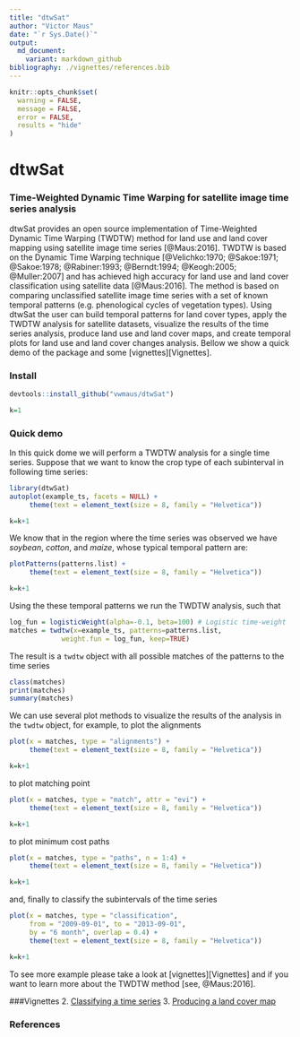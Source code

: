 ```yaml
---
title: "dtwSat"
author: "Victor Maus"
date: "`r Sys.Date()`"
output:
  md_document:
    variant: markdown_github
bibliography: ./vignettes/references.bib
---
```


```r
knitr::opts_chunk$set(
  warning = FALSE,
  message = FALSE,
  error = FALSE,
  results = "hide"
)
```


<!--
# Otput to render md file for github webpage 
output_format = rmarkdown::md_document(variant = "markdown_github", preserve_yaml = TRUE)
# Render vignettes
rmarkdown::render(input="./vignettes/twdtw.Rmd",        output_format=output_format)
rmarkdown::render(input="./vignettes/dtwSat_usage.Rmd", output_format=output_format)
rmarkdown::render(input="./vignettes/lucc.Rmd",         output_format=output_format)
-->


dtwSat
=====

### Time-Weighted Dynamic Time Warping for satellite image time series analysis
dtwSat provides an open source implementation of Time-Weighted Dynamic Time Warping (TWDTW) method for land use and land cover mapping using satellite image time series [@Maus:2016]. TWDTW is based on the Dynamic Time Warping technique [@Velichko:1970; @Sakoe:1971; @Sakoe:1978; @Rabiner:1993; @Berndt:1994; @Keogh:2005; @Muller:2007] and has achieved high accuracy for land use and land cover classification using satellite data [@Maus:2016]. The method is based on comparing unclassified satellite image time series with a set of known temporal patterns (e.g. phenological cycles of vegetation types). Using dtwSat the user can build temporal patterns for land cover types, apply the TWDTW analysis for satellite datasets, visualize the results of the time series analysis, produce land use and land cover maps, and create temporal plots for land use and land cover changes analysis. Bellow we show a quick demo of the package and some [vignettes][Vignettes].

### Install
```r
devtools::install_github("vwmaus/dtwSat")
```


```r
k=1
```
### Quick demo
In this quick dome we will perform a TWDTW analysis for a single time series. Suppose that we want to know the crop type of each subinterval in following time series:
```r
library(dtwSat)
autoplot(example_ts, facets = NULL) + 
     theme(text = element_text(size = 8, family = "Helvetica"))
```
```r
k=k+1
```

We know that in the region where the time series was observed we have *soybean*, *cotton*, and *maize*, whose typical temporal pattern are:
```r
plotPatterns(patterns.list) + 
     theme(text = element_text(size = 8, family = "Helvetica"))
```
```r
k=k+1
```

Using the these temporal patterns we run the TWDTW analysis, such that 
```r
log_fun = logisticWeight(alpha=-0.1, beta=100) # Logistic time-weight
matches = twdtw(x=example_ts, patterns=patterns.list,
             weight.fun = log_fun, keep=TRUE) 
```

The result is a `twdtw` object with all possible matches of the patterns to the time series 
```r
class(matches)
print(matches)
summary(matches)
```

We can use several plot methods to visualize the results of the analysis in the `twdtw` object, for example, to plot the alignments 
```r
plot(x = matches, type = "alignments") + 
     theme(text = element_text(size = 8, family = "Helvetica"))
```
```r
k=k+1
```
to plot matching point 
```r
plot(x = matches, type = "match", attr = "evi") + 
     theme(text = element_text(size = 8, family = "Helvetica"))
```
```r
k=k+1
```
to plot minimum cost paths 
```r
plot(x = matches, type = "paths", n = 1:4) + 
     theme(text = element_text(size = 8, family = "Helvetica"))
```
```r
k=k+1
```
and, finally to classify the subintervals of the time series 
```r
plot(x = matches, type = "classification",
     from = "2009-09-01", to = "2013-09-01", 
     by = "6 month", overlap = 0.4) + 
     theme(text = element_text(size = 8, family = "Helvetica"))
```
```r
k=k+1
```

To see more example please take a look at [vignettes][Vignettes] and if you want to learn more about the TWDTW method [see, @Maus:2016].


###Vignettes
<!--1. [Timw-Weighted Dynamic Time Warping method](./vignettes/twdtw.md)-->
2. [Classifying a time series](./vignettes/dtwSat_usage.md)
3. [Producing a land cover map](./vignettes/lucc.md)


### References

